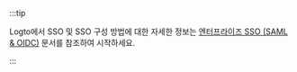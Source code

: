 :::tip

Logto에서 SSO 및 SSO 구성 방법에 대한 자세한 정보는 [엔터프라이즈 SSO (SAML & OIDC)](/connectors/enterprise-connectors) 문서를 참조하여 시작하세요.

:::
